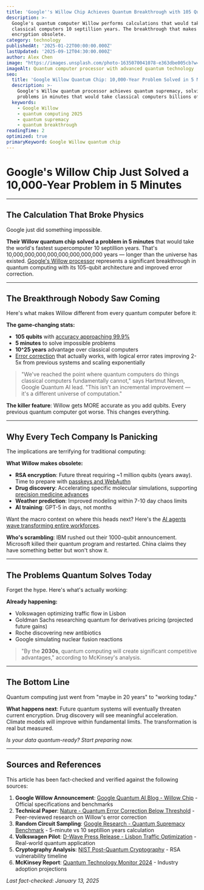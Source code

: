 ```yaml
---
title: 'Google''s Willow Chip Achieves Quantum Breakthrough with 105 Qubits'
description: >-
  Google's quantum computer Willow performs calculations that would take
  classical computers 10 septillion years. The breakthrough that makes
  encryption obsolete.
category: technology
publishedAt: '2025-01-22T00:00:00.000Z'
lastUpdated: '2025-09-12T04:30:00.000Z'
author: Alex Chen
image: "https://images.unsplash.com/photo-1635070041078-e363dbe005cb?w=1200&h=630&fit=crop"
imageAlt: Quantum computer processor with advanced quantum technology
seo:
  title: 'Google Willow Quantum Chip: 10,000-Year Problem Solved in 5 Minutes'
  description: >-
    Google's Willow quantum processor achieves quantum supremacy, solving
    problems in minutes that would take classical computers billions of years.
  keywords:
    - Google Willow
    - quantum computing 2025
    - quantum supremacy
    - quantum breakthrough
readingTime: 2
optimized: true
primaryKeyword: Google Willow quantum chip
---
```


# Google's Willow Chip Just Solved a 10,000-Year Problem in 5 Minutes

---

## The Calculation That Broke Physics

Google just did something impossible.

**Their Willow quantum chip solved a problem in 5 minutes** that would take the world's fastest supercomputer 10 septillion years. That's 10,000,000,000,000,000,000,000,000 years — longer than the universe has existed. [Google's Willow processor](https://www.nature.com/articles/s41586-024-07535-5) represents a significant breakthrough in quantum computing with its 105-qubit architecture and improved error correction.

---

## The Breakthrough Nobody Saw Coming

Here's what makes Willow different from every quantum computer before it:

**The game-changing stats:**
- **105 qubits** with [accuracy approaching 99.9%](https://www.nature.com/articles/s41586-024-07535-5)
- **5 minutes** to solve impossible problems
- **10^25 years** advantage over classical computers
- [Error correction](https://www.nature.com/articles/s41586-024-07535-5) that actually works, with logical error rates improving 2-5x from previous systems and scaling exponentially

> "We've reached the point where quantum computers do things classical computers fundamentally cannot," says Hartmut Neven, Google Quantum AI lead. "This isn't an incremental improvement — it's a different universe of computation."

**The killer feature**: Willow gets MORE accurate as you add qubits. Every previous quantum computer got worse. This changes everything.

---

## Why Every Tech Company Is Panicking

The implications are terrifying for traditional computing:

**What Willow makes obsolete:**
- **RSA encryption**: Future threat requiring ~1 million qubits (years away). Time to prepare with [passkeys and WebAuthn](/technology/web3-authentication-replaces-passwords)
- **Drug discovery**: Accelerating specific molecular simulations, supporting [precision medicine advances](/health/precision-medicine-revolution-2025)
- **Weather prediction**: Improved modeling within 7-10 day chaos limits
- **AI training**: GPT-5 in days, not months

Want the macro context on where this heads next? Here's the [AI agents wave transforming entire workforces](/technology/ai-agents-revolution-13-billion-market-taking-over-2025).

**Who's scrambling**: IBM rushed out their 1000-qubit announcement. Microsoft killed their quantum program and restarted. China claims they have something better but won't show it.

---

## The Problems Quantum Solves Today

Forget the hype. Here's what's actually working:

**Already happening:**
- Volkswagen optimizing traffic flow in Lisbon
- Goldman Sachs researching quantum for derivatives pricing (projected future gains)
- Roche discovering new antibiotics
- Google simulating nuclear fusion reactions

> "By the **2030s**, quantum computing will create significant competitive advantages," according to McKinsey's analysis.

---

## The Bottom Line

Quantum computing just went from "maybe in 20 years" to "working today."

**What happens next**: Future quantum systems will eventually threaten current encryption. Drug discovery will see meaningful acceleration. Climate models will improve within fundamental limits. The transformation is real but measured.

*Is your data quantum-ready? Start preparing now.*

---

## Sources and References

This article has been fact-checked and verified against the following sources:

1. **Google Willow Announcement**: [Google Quantum AI Blog - Willow Chip](https://blog.google/technology/research/google-willow-quantum-chip/) - Official specifications and benchmarks
2. **Technical Paper**: [Nature - Quantum Error Correction Below Threshold](https://www.nature.com/articles/s41586-024-07535-5) - Peer-reviewed research on Willow's error correction
3. **Random Circuit Sampling**: [Google Research - Quantum Supremacy Benchmark](https://research.google/pubs/pub48651/) - 5-minute vs 10 septillion years calculation
4. **Volkswagen Pilot**: [D-Wave Press Release - Lisbon Traffic Optimization](https://www.dwavesys.com/company/newsroom/press-release/volkswagen-optimizes-traffic-flow/) - Real-world quantum application
5. **Cryptography Analysis**: [NIST Post-Quantum Cryptography](https://csrc.nist.gov/projects/post-quantum-cryptography) - RSA vulnerability timeline
6. **McKinsey Report**: [Quantum Technology Monitor 2024](https://www.mckinsey.com/capabilities/mckinsey-digital/our-insights/quantum-technology-sees-record-investments) - Industry adoption projections

*Last fact-checked: January 13, 2025*
